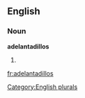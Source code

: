 
==English==

===Noun===
'''adelantadillos'''

# {{plural of|[[adelantadillo]]}}

[[Category:English plurals]]

[[fr:adelantadillos]]